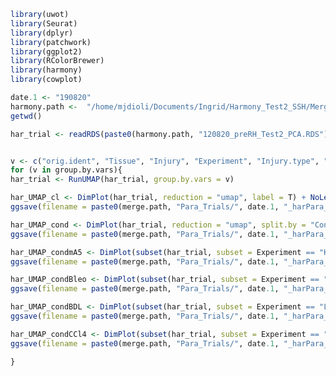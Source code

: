 ```r
library(uwot)
library(Seurat)
library(dplyr)
library(patchwork)
library(ggplot2)
library(RColorBrewer)
library(harmony)
library(cowplot)

date.1 <- "190820"
harmony.path <-  "/home/mjdioli/Documents/Ingrid/Harmony_Test2_SSH/Merge/"
getwd()
```

```r

har_trial <- readRDS(paste0(harmony.path, "120820_preRH_Test2_PCA.RDS")


v <- c("orig.ident", "Tissue", "Injury", "Experiment", "Injury.type", "Condition")
for (v in group.by.vars){
har_trial <- RunUMAP(har_trial, group.by.vars = v)

har_UMAP_cl <- DimPlot(har_trial, reduction = "umap", label = T) + NoLegend()
ggsave(filename = paste0(merge.path, "Para_Trials/", date.1, "_harPara_", v, "_UMAPcl.png"), plot = har_UMAP_cl, width = 30, units = "cm")

har_UMAP_cond <- DimPlot(har_trial, reduction = "umap", split.by = "Condition", label = T) + NoLegend()
ggsave(filename = paste0(merge.path, "Para_Trials/", date.1, "_harPara_", v, "_UMAPCond.png"), plot = har_UMAP_cond, width = 40, units = "cm")

har_UMAP_condmA5 <- DimPlot(subset(har_trial, subset = Experiment == "Kidney.UUO"), reduction = "umap", split.by = "Condition", label = T) + NoLegend()
ggsave(filename = paste0(merge.path, "Para_Trials/", date.1, "_harPara_", v, "_UMAPCond_UUO.png"), plot = har_UMAP_condmA5, width = 40, units = "cm")

har_UMAP_condBleo <- DimPlot(subset(har_trial, subset = Experiment == "Lung.Bleo"), reduction = "umap", split.by = "Condition", label = T) + NoLegend()
ggsave(filename = paste0(merge.path, "Para_Trials/", date.1, "_harPara_", v, "_UMAPCond_Bleo.png"), plot = har_UMAP_condBleo, width = 40, units = "cm")

har_UMAP_condBDL <- DimPlot(subset(har_trial, subset = Experiment == "Liver.BDL"), reduction = "umap", split.by = "Condition", label = T) + NoLegend()
ggsave(filename = paste0(merge.path, "Para_Trials/", date.1, "_harPara_", v, "_UMAPCond_BDL.png"), plot = har_UMAP_condBDL, width = 40, units = "cm")

har_UMAP_condCCl4 <- DimPlot(subset(har_trial, subset = Experiment == "Liver.CCl4"), reduction = "umap", split.by = "Condition", label = T) + NoLegend()
ggsave(filename = paste0(merge.path, "Para_Trials/", date.1, "_harPara_", v, "_UMAPCond_CCl4.png"), plot = har_UMAP_condCCl4, width = 40, units = "cm")

}
```



